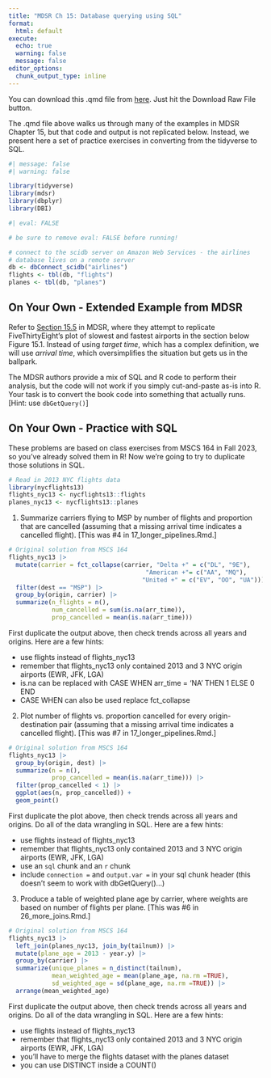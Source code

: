 ```yaml
---
title: "MDSR Ch 15: Database querying using SQL"
format:
  html: default
execute:
  echo: true
  warning: false
  message: false
editor_options:
  chunk_output_type: inline
---
```

  
You can download this .qmd file from [here](https://github.com/proback/264_fall_2024/blob/main/SQL_code/MDSR_Ch15_SQL.qmd).  Just hit the Download Raw File button.

The .qmd file above walks us through many of the examples in MDSR Chapter 15, but that code and output is not replicated below. Instead, we present here a set of practice exercises in converting from the tidyverse to SQL.

```r
#| message: false
#| warning: false

library(tidyverse)
library(mdsr)
library(dbplyr)
library(DBI)
```

```r
#| eval: FALSE

# be sure to remove eval: FALSE before running!

# connect to the scidb server on Amazon Web Services - the airlines 
# database lives on a remote server
db <- dbConnect_scidb("airlines")
flights <- tbl(db, "flights")
planes <- tbl(db, "planes")
```


## On Your Own - Extended Example from MDSR

Refer to [Section 15.5](https://mdsr-book.github.io/mdsr2e/ch-sql.html#sec:ft8-flights) in MDSR, where they attempt to replicate FiveThirtyEight's plot of slowest and fastest airports in the section below Figure 15.1.  Instead of using *target time*, which has a complex definition, we will use *arrival time*, which oversimplifies the situation but gets us in the ballpark.

The MDSR authors provide a mix of SQL and R code to perform their analysis, but the code will not work if you simply cut-and-paste as-is into R.  Your task is to convert the book code into something that actually runs.  [Hint: use `dbGetQuery()`]


## On Your Own - Practice with SQL

These problems are based on class exercises from MSCS 164 in Fall 2023, so you've already solved them in R!  Now we're going to try to duplicate those solutions in SQL.

```r
# Read in 2013 NYC flights data
library(nycflights13)
flights_nyc13 <- nycflights13::flights
planes_nyc13 <- nycflights13::planes
```


1. Summarize carriers flying to MSP by number of flights and proportion that are cancelled (assuming that a missing arrival time indicates a cancelled flight).  [This was #4 in 17_longer_pipelines.Rmd.]

```r
# Original solution from MSCS 164
flights_nyc13 |>
  mutate(carrier = fct_collapse(carrier, "Delta +" = c("DL", "9E"), 
                                      "American +"= c("AA", "MQ"), 
                                     "United +" = c("EV", "OO", "UA"))) |>
  filter(dest == "MSP") |>   
  group_by(origin, carrier) |>
  summarize(n_flights = n(), 
            num_cancelled = sum(is.na(arr_time)),
            prop_cancelled = mean(is.na(arr_time)))
```

First duplicate the output above, then check trends across all years and origins.  Here are a few hints:

- use flights instead of flights_nyc13
- remember that flights_nyc13 only contained 2013 and 3 NYC origin airports (EWR, JFK, LGA)
- is.na can be replaced with CASE WHEN arr_time = 'NA' THEN 1 ELSE 0 END
- CASE WHEN can also be used replace fct_collapse


2. Plot number of flights vs. proportion cancelled for every origin-destination pair (assuming that a missing arrival time indicates a cancelled flight).  [This was #7 in 17_longer_pipelines.Rmd.]

```r
# Original solution from MSCS 164
flights_nyc13 |>
  group_by(origin, dest) |>
  summarize(n = n(),
            prop_cancelled = mean(is.na(arr_time))) |>
  filter(prop_cancelled < 1) |>
  ggplot(aes(n, prop_cancelled)) + 
  geom_point()
```

First duplicate the plot above, then check trends across all years and origins.  Do all of the data wrangling in SQL.  Here are a few hints:

- use flights instead of flights_nyc13
- remember that flights_nyc13 only contained 2013 and 3 NYC origin airports (EWR, JFK, LGA)
- use an `sql` chunk and an `r` chunk
- include `connection = ` and `output.var = ` in your sql chunk header (this doesn't seem to work with dbGetQuery()...)


3. Produce a table of weighted plane age by carrier, where weights are based on number of flights per plane.  [This was #6 in 26_more_joins.Rmd.]

```r
# Original solution from MSCS 164
flights_nyc13 |>
  left_join(planes_nyc13, join_by(tailnum)) |>
  mutate(plane_age = 2013 - year.y) |>
  group_by(carrier) |>
  summarize(unique_planes = n_distinct(tailnum),
            mean_weighted_age = mean(plane_age, na.rm =TRUE),
            sd_weighted_age = sd(plane_age, na.rm =TRUE)) |>
  arrange(mean_weighted_age)
```

First duplicate the output above, then check trends across all years and origins.  Do all of the data wrangling in SQL.  Here are a few hints:

- use flights instead of flights_nyc13
- remember that flights_nyc13 only contained 2013 and 3 NYC origin airports (EWR, JFK, LGA)
- you'll have to merge the flights dataset with the planes dataset
- you can use DISTINCT inside a COUNT()
